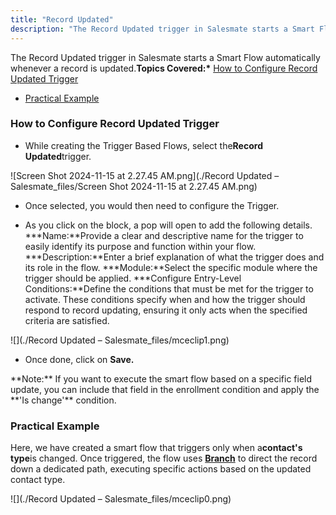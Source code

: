 ```yaml
---
title: "Record Updated"
description: "The Record Updated trigger in Salesmate starts a Smart Flow automatically whenever a record is updated.**Topics Covered:*** [How to Configure Record..."
---
```


The Record Updated trigger in Salesmate starts a Smart Flow automatically whenever a record is updated.**Topics Covered:\*** [How to Configure Record Updated Trigger](https://support.salesmate.io/hc/en-us/articles/36764018047385-Record-Updated#h_01J7K214SC6M0A9QT13TE5FVM3)

- [Practical Example](https://support.salesmate.io/hc/en-us/articles/36764018047385-Record-Updated#h_01J7MXFV1CSF44MG0XADVM6MZ9)

### How to Configure Record Updated Trigger

- While creating the Trigger Based Flows, select the**Record Updated**trigger.

![Screen Shot 2024-11-15 at 2.27.45 AM.png](./Record Updated – Salesmate_files/Screen Shot 2024-11-15 at 2.27.45 AM.png)

- Once selected, you would then need to configure the Trigger.

- As you click on the block, a pop will open to add the following details.
  **\*Name:**Provide a clear and descriptive name for the trigger to easily identify its purpose and function within your flow.
  **\*Description:**Enter a brief explanation of what the trigger does and its role in the flow.
  **\*Module:**Select the specific module where the trigger should be applied.
  **\*Configure Entry-Level Conditions:**Define the conditions that must be met for the trigger to activate. These conditions specify when and how the trigger should respond to record updating, ensuring it only acts when the specified criteria are satisfied.

![](./Record Updated – Salesmate_files/mceclip1.png)

- Once done, click on **Save.**

<Note>
  **Note:** If you want to execute the smart flow based on a specific field
  update, you can include that field in the enrollment condition and apply the
  **'Is change'** condition.
</Note>

### Practical Example

Here, we have created a smart flow that triggers only when a**contact's type**is changed. Once triggered, the flow uses [**Branch**](https://support.salesmate.io/hc/en-us/articles/37780627045657-Branch) to direct the record down a dedicated path, executing specific actions based on the updated contact type.

![](./Record Updated – Salesmate_files/mceclip0.png)
